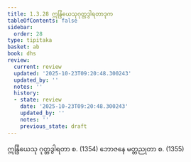 ```yaml
---
title: 1.3.28 ဣန္ဒြိယေသုဂုတ္တဒွါရတာဒုက
tableOfContents: false
sidebar:
  order: 28
type: tipitaka
basket: ab
book: dhs
review:
  current: review
  updated: '2025-10-23T09:20:48.300243'
  updated_by: ''
  notes: ''
  history:
  - state: review
    date: '2025-10-23T09:20:48.300243'
    updated_by: ''
    notes: ''
    previous_state: draft
---
```



<ReviewStatus review={frontmatter.review} showDetails={true} />

<HypothesisAnnotation frontmatter={frontmatter} />

<DynamicBreadcrumb />

<Division number="150" book="dhs" e="ch" v="29" p="40">

<Paragraph number="336" book="dhs">
ဣန္ဒြိယေသု ဂုတ္တဒွါရတာ စ. (<Emphasis>1354</Emphasis>)
</Paragraph>

<Paragraph number="337" book="dhs">
ဘောဇနေ မတ္တညုတာ စ. (<Emphasis>1355</Emphasis>)
</Paragraph>
</Division>